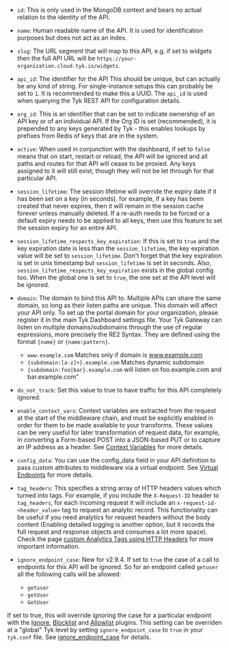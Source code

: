 ---
---


*   `id`: This is only used in the MongoDB context and bears no actual relation to the identity of the API.

*   `name`: Human readable name of the API. It is used for identification purposes but does not act as an index.

*   `slug`: The URL segment that will map to this API, e.g. if set to widgets then the full API URL will be `https://your-organization.cloud.tyk.io/widgets`.

*   `api_id`: The identifier for the API This should be unique, but can actually be any kind of string. For single-instance setups this can probably be set to `1`. It is recommended to make this a UUID. The `api_id` is used when querying the Tyk REST API for configuration details.

*   `org_id`: This is an identifier that can be set to indicate ownership of an API key or of an individual API. If the Org ID is set (recommended), it is prepended to any keys generated by Tyk - this enables lookups by prefixes from Redis of keys that are in the system.

*   `active`: When used in conjunction with the dashboard, if set to `false` means that on start, restart or reload, the API will be ignored and all paths and routes for that API will cease to be proxied. Any keys assigned to it will still exist, though they will not be let through for that particular API.

*   `session_lifetime`: The session lifetime will override the expiry date if it has been set on a key (in seconds). for example, if a key has been created that never expires, then it will remain in the session cache forever unless manually deleted. If a re-auth needs to be forced or a default expiry needs to be applied to all keys, then use this feature to set the session expiry for an entire API.

*   `session_lifetime_respects_key_expiration`: If this is set to `true` and the key expiration date is less than the `session_lifetime`, the key expiration value will be set to `session_lifetime`. Don't forget that the key expiration is set in unix timestamp but `session_lifetime` is set in seconds. Also, `session_lifetime_respects_key_expiration` exists in the global config too. When the global one is set to `true`, the one set at the API level will be ignored.

* `domain`: The domain to bind this API to. Multiple APIs can share the same domain, so long as their listen paths are unique.
This domain will affect your API only. To set up the portal domain for your organization, please register it in the main Tyk Dashboard settings file. 
Your Tyk Gateway can listen on multiple domains/subdomains through the use of regular expressions, more precisely the RE2 Syntax. They are defined using the format `{name}` or `{name:pattern}`. 
  * `www.example.com` Matches only if domain is www.example.com
  * `{subdomain:[a-z]+}.example.com` Matches dynamic subdomain
  * `{subdomain:foo|bar}.example.com` will listen on foo.example.com and bar.example.com"

* `do_not_track`: Set this value to true to have traffic for this API completely ignored.

* `enable_context_vars`: Context variables are extracted from the request at the start of the middleware chain, and must be explicitly enabled in order for them to be made available to your transforms. These values can be very useful for later transformation of request data, for example, in converting a Form-based POST into a JSON-based PUT or to capture an IP address as a header. See [Context Variables](/5.6/context-variables) for more details.

* `config_data`: You can use the config_data field in your API definition to pass custom attributes to middleware via a virtual endpoint. See [Virtual Endpoints](/5.6/advanced-configuration/compose-apis/virtual-endpoints) for more details.

* `tag_headers`: This specifies a string array of HTTP headers values which turned into tags. For example, if you include the `X-Request-ID` header to `tag_headers`, for each incoming request it will include an `x-request-id-<header_value>` tag to request an analytic record. This functionality can be useful if you need analytics for request headers without the body content (Enabling detailed logging is another option, but it records the full request and response objects and consumes a lot more space). Check the page [custom Analytics Tags using HTTP Headers](/5.6/tyk-apis/tyk-gateway-api/api-definition-objects/custom-analytics) for more important information.

* `ignore_endpoint_case`: New for v2.9.4. If set to `true` the case of a call to endpoints for this API will be ignored. So for an endpoint called `getuser` all the following calls will be allowed:
 
  * `getuser`
  * `getUser`
  * `GetUser`

If set to true, this will override ignoring the case for a particular endpoint with the [Ignore](/5.6/advanced-configuration/transform-traffic/endpoint-designer#ignore), [Blocklist](/5.6/advanced-configuration/transform-traffic/endpoint-designer#blocklist) and [Allowlist](/5.6/advanced-configuration/transform-traffic/endpoint-designer#allowlist) plugins. This setting can be overriden at a "global" Tyk level by setting `ignore_endpoint_case` to `true` in your `tyk.conf` file. See [ignore_endpoint_case](/5.6/tyk-oss-gateway/configuration#ignore_endpoint_case) for details.
